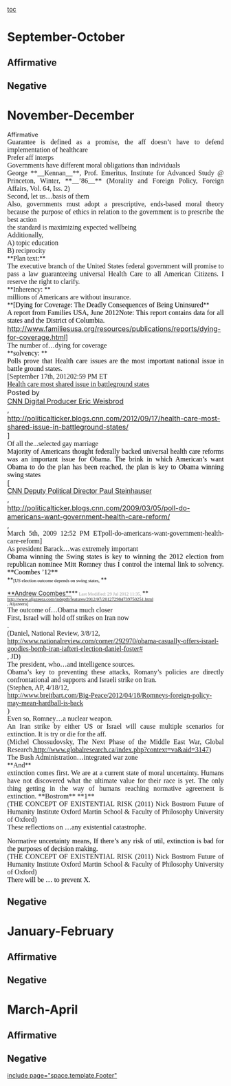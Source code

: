 [[toc]]
=September-October= 
==Affirmative== 
==Negative== 

=November-December= 
Affirmative
<span style="display: block; font-family: Cambria; font-size: 12pt; text-align: justify;">Guarantee is defined as a promise, the aff doesn’t have to defend implementation of healthcare</span>
<span style="display: block; font-family: Cambria; font-size: 12pt; text-align: justify;">Prefer aff interps</span>
<span style="display: block; font-family: Cambria; font-size: 12pt; text-align: justify;">Governments have different moral obligations than individuals</span>
<span style="display: block; font-family: Cambria; font-size: 12pt; text-align: justify;">George **__Kennan__**, Prof. Emeritus, Institute for Advanced Study @ Princeton, Winter, **__’86__** (Morality and Foreign Policy, Foreign Affairs, Vol. 64, Iss. 2)</span>
<span style="display: block; font-family: Cambria; font-size: 12pt; text-align: justify;">Second, let us…basis of them</span>
<span style="display: block; font-family: Cambria; font-size: 12pt; text-align: justify;">Also, governments must adopt a prescriptive, ends-based moral theory because the purpose of ethics in relation to the government is to prescribe the best action</span>
<span style="display: block; font-family: Cambria; font-size: 12pt; text-align: justify;">the standard is maximizing expected wellbeing</span>
<span style="display: block; font-family: Cambria; font-size: 12pt; text-align: justify;">Additionally, </span>
<span style="display: block; font-family: Cambria; font-size: 12pt; text-align: justify;">A) topic education</span>
<span style="display: block; font-family: Cambria; font-size: 12pt; text-align: justify;">B) reciprocity</span>
<span style="display: block; text-align: justify;">**<span style="font-family: Cambria; font-size: 12pt;">Plan text:</span>**</span><span style="display: block; font-family: Cambria; font-size: 12pt; text-align: justify;"> The executive branch of the United States federal government will promise to pass a law guaranteeing universal Health Care to all American Citizens. I reserve the right to clarify. </span>
<span style="display: block; text-align: justify;">**<span style="font-family: Cambria; font-size: 12pt;">Inherency: </span>**</span><span style="display: block; font-family: Cambria; font-size: 12pt; text-align: justify;">millions of Americans are without insurance. </span>
<span style="display: block; text-align: justify;">**<span style="color: black; font-family: Cambria; font-size: 12pt;">[Dying for Coverage: The Deadly Consequences of Being Uninsured</span>**</span><span style="color: black; display: block; font-family: Cambria; font-size: 12pt; text-align: justify;">A report from Families USA, June 2012Note: This report contains data for all states and the District of Columbia.</span><span style="display: block; font-size: 12pt; text-align: justify;"><span style="background-color: initial;">[[http://www.familiesusa.org/resources/publications/reports/dying-for-coverage.html]]</span>]</span>
<span style="display: block; font-family: Cambria; font-size: 12pt; text-align: justify;">The number of…dying for coverage</span>
<span style="display: block; text-align: justify; vertical-align: baseline;">**<span style="color: black; font-family: Cambria; font-size: 12pt;">solvency: </span>**</span><span style="color: black; display: block; font-family: Cambria; font-size: 12pt; text-align: justify; vertical-align: baseline;">Polls prove that Health care issues are the most important national issue in battle ground states.</span>
<span style="display: block; font-family: Georgia; font-size: 12pt; text-align: justify; vertical-align: baseline;">[September 17th, 201202:59 PM ET</span><span style="color: windowtext; display: block; font-family: Georgia; font-size: 12pt; text-align: justify; vertical-align: baseline;"><span style="background-color: initial;">[[http://politicalticker.blogs.cnn.com/2012/09/17/health-care-most-shared-issue-in-battleground-states/|Health care most shared issue in battleground states]]</span></span><span style="display: block; font-size: 12pt; text-align: justify; vertical-align: baseline;">Posted by</span><span style="color: windowtext; display: block; font-size: 12pt; text-align: justify; vertical-align: baseline;"><span style="background-color: initial;">[[http://politicalticker.blogs.cnn.com/tag/cnn-digital-producer-eric-weisbrod/|CNN Digital Producer Eric Weisbrod]]</span></span><span style="display: block; font-size: 12pt; text-align: justify; vertical-align: baseline;">, </span><span style="color: windowtext; display: block; font-size: 12pt; text-align: justify; vertical-align: baseline;"><span style="background-color: initial;">[[http://politicalticker.blogs.cnn.com/2012/09/17/health-care-most-shared-issue-in-battleground-states/]]</span></span><span style="display: block; font-size: 12pt; text-align: justify; vertical-align: baseline;">]</span>
<span style="display: block; font-family: Cambria; font-size: 12pt; text-align: justify;">Of all the...selected gay marriage</span>
<span style="color: black; display: block; font-family: Cambria; font-size: 12pt; text-align: justify;">Majority of Americans thought federally backed universal health care reforms was an important issue for Obama. The brink in which American’s want Obama to do the plan has been reached, the plan is key to Obama winning swing states </span>
<span style="display: block; font-size: 12pt; text-align: justify; vertical-align: baseline;">[</span><span style="color: windowtext; display: block; font-family: Arial; font-size: 12pt; text-align: justify; text-decoration: none; vertical-align: baseline;"><span style="background-color: initial;">[[http://politicalticker.blogs.cnn.com/tag/cnn-deputy-political-director-paul-steinhauser/|CNN Deputy Political Director Paul Steinhauser]]</span></span><span style="display: block; font-size: 12pt; text-align: justify; vertical-align: baseline;">, </span><span style="color: windowtext; display: block; font-size: 12pt; text-align: justify; vertical-align: baseline;"><span style="background-color: initial;">[[http://politicalticker.blogs.cnn.com/2009/03/05/poll-do-americans-want-government-health-care-reform/]]</span></span><span style="display: block; font-size: 12pt; text-align: justify; vertical-align: baseline;">, </span><span style="display: block; font-family: Georgia; font-size: 12pt; text-align: justify; vertical-align: baseline;">March 5th, 2009 12:52 PM ETpoll-do-americans-want-government-health-care-reform]</span>
<span style="display: block; font-family: Cambria; font-size: 12pt; text-align: justify;">As president Barack…was extremely important</span>
<span style="color: black; display: block; font-family: Cambria; font-size: 12pt; text-align: justify;">Obama winning the Swing states is key to winning the 2012 election from republican nominee Mitt Romney thus I control the internal link to solvency. **Coombes ’12**</span>
<span style="display: block; text-align: justify;">**<span style="color: black; font-family: Cambria; font-size: 8pt;">[US election outcome depends on swing states, </span>**</span>

<span style="display: block; text-align: justify;"><span style="background-color: initial;">[[http://www.aljazeera.com/profile/andrew-coombes.html|**Andrew Coombes**]]</span>**<span style="color: #999999; font-family: Cambria; font-size: 8pt;"> Last Modified: 29 Jul 2012 11:35, </span>**</span><span style="display: block; font-family: Cambria; font-size: 8pt; text-align: justify;"><span style="background-color: initial;">[[http://www.aljazeera.com/indepth/features/2012/07/201272984739750251.html]]</span></span><span style="display: block; font-family: Cambria; font-size: 8pt; text-align: justify;">, Aljazeera]</span>
<span style="display: block; font-family: Cambria; font-size: 12pt; text-align: justify;">The outcome of…Obama much closer</span>
<span style="display: block; font-family: Cambria; font-size: 12pt; text-align: justify; vertical-align: baseline;">First, Israel will hold off strikes on Iran now</span><span style="color: black; display: block; font-family: Cambria; font-size: 12pt; text-align: justify; vertical-align: baseline;">. </span>
<span style="display: block; font-family: Cambria; font-size: 12pt; text-align: justify;">(Daniel, National Review, 3/8/12, </span><span style="display: block; font-family: Cambria; font-size: 12pt; text-align: justify;"><span style="background-color: initial;">[[http://www.nationalreview.com/corner/292970/obama-casually-offers-israel-goodies-bomb-iran-iafteri-election-daniel-foster|http://www.nationalreview.com/corner/292970/obama-casually-offers-israel-goodies-bomb-iran-iafteri-election-daniel-foster#]]</span></span><span style="display: block; font-family: Cambria; font-size: 12pt; text-align: justify;">, JD)</span>
<span style="display: block; font-family: Cambria; font-size: 12pt; text-align: justify;">The president, who…and intelligence sources. </span>
<span style="display: block; font-family: Cambria; font-size: 12pt; text-align: justify;">Obama’s key to preventing these attacks, Romany’s policies are directly confrontational and supports and Israeli strike on Iran. </span>
<span style="display: block; font-family: Cambria; font-size: 12pt; text-align: justify;">(Stephen, AP, 4/18/12, </span><span style="display: block; font-family: Cambria; font-size: 12pt; text-align: justify;"><span style="background-color: initial;">[[http://www.breitbart.com/Big-Peace/2012/04/18/Romneys-foreign-policy-may-mean-hardball-is-back]]</span></span><span style="display: block; font-family: Cambria; font-size: 12pt; text-align: justify;">)</span>
<span style="display: block; font-family: Cambria; font-size: 12pt; text-align: justify;">Even so, Romney…a nuclear weapon.</span>
<span style="display: block; font-family: Cambria; font-size: 12pt; text-align: justify;">An Iran strike by either US or Israel will cause multiple scenarios for extinction. It is try or die for the aff.</span>
<span style="display: block; font-family: Cambria; font-size: 12pt; text-align: justify;">(Michel Chossudovsky, The Next Phase of the Middle East War, Global Research,<span style="background-color: initial;">[[http://www.globalresearch.ca/index.php?context=va&aid=3147]]</span>)</span>
<span style="display: block; font-family: Cambria; font-size: 12pt; text-align: justify;">The Bush Administration…integrated war zone</span>
<span style="display: block; text-align: justify;">**<span style="font-family: Cambria; font-size: 12pt;">And</span>**</span><span style="display: block; font-family: Cambria; font-size: 12pt; text-align: justify;"> extinction comes first. We are at a current state of moral uncertainty. Humans have not discovered what the ultimate value for their race is yet. The only thing getting in the way of humans reaching normative agreement is extinction. **Bostrom** **1**</span>
<span style="display: block; font-family: Cambria; font-size: 12pt; text-align: justify;">(THE CONCEPT OF EXISTENTIAL RISK (2011) Nick Bostrom Future of Humanity Institute Oxford Martin School & Faculty of Philosophy University of Oxford)</span>
<span style="display: block; font-family: Cambria; font-size: 12pt; text-align: justify;">These reflections on …any existential catastrophe.</span>


<span style="color: black; display: block; font-family: Cambria; font-size: 12pt; text-align: justify;">Normative uncertainty means, If there’s any risk of util, extinction is bad for the purposes of decision making. </span>
<span style="display: block; font-family: Cambria; font-size: 12pt; text-align: justify;">(THE CONCEPT OF EXISTENTIAL RISK (2011) Nick Bostrom Future of Humanity Institute Oxford Martin School & Faculty of Philosophy University of Oxford)</span>
<span style="color: black; display: block; font-family: Cambria; font-size: 12pt; text-align: justify;">There will be … to prevent X.</span>
==Negative== 

=January-February= 
==Affirmative== 
==Negative== 

=March-April= 
==Affirmative== 
==Negative== 

[[include page="space.template.Footer"]]